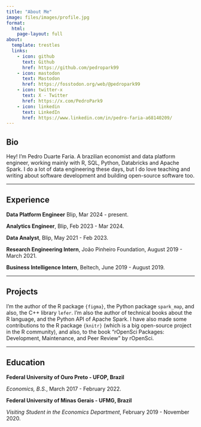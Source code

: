 ---
title: "About Me"
image: files/images/profile.jpg
format: 
  html: 
    page-layout: full
about:
  template: trestles
  links:
    - icon: github
      text: Github
      href: https://github.com/pedropark99
    - icon: mastodon
      text: Mastodon
      href: https://fosstodon.org/web/@pedropark99
    - icon: twitter-x
      text: X - Twitter
      href: https://x.com/PedroPark9
    - icon: linkedin
      text: LinkedIn
      href: https://www.linkedin.com/in/pedro-faria-a68140209/
---
 
## Bio
Hey! I'm Pedro Duarte Faria. A brazilian economist and data platform engineer, working mainly with R, SQL, Python, Databricks and Apache Spark. I do a lot of data engineering these days, but I do love teaching and writing about software development and building open-source software too.

-----------------------------------------------------------------------------------------------------------------------------------

## Experience

**Data Platform Engineer**
Blip, Mar 2024 - present.

**Analytics Engineer**,
Blip, Feb 2023 - Mar 2024.

**Data Analyst**,
Blip, May 2021 - Feb 2023.

**Research Engineering Intern**,
João Pinheiro Foundation, August 2019 - March 2021.

**Business Intelligence Intern**,
Beltech, June 2019 - August 2019.

-----------------------------------------------------------------------------------------------------------------------------------

## Projects

I'm the author of the R package `{figma}`, the Python package `spark_map`, and also, the C++ library `lefer`. I'm also the author of technical books about the R language, and the Python API of Apache Spark. I have also made some contributions to the R package `{knitr}` (which is a big open-source project in the R community), and also, to the book "rOpenSci Packages: Development, Maintenance, and Peer Review" by rOpenSci.

-----------------------------------------------------------------------------------------------------------------------------------

## Education

**Federal University of Ouro Preto - UFOP, Brazil**

*Economics, B.S.*, March 2017 - February 2022.

**Federal University of Minas Gerais - UFMG, Brazil**

*Visiting Student in the Economics Department*, February 2019 - November 2020.
